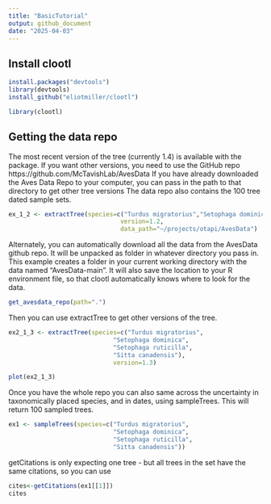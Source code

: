 ```yaml
---
title: "BasicTutorial"
output: github_document
date: "2025-04-03"
---
```



## Install clootl

```r
install.packages("devtools")
library(devtools)  
install_github("eliotmiller/clootl")
```

```r
library(clootl)
```

## Getting the data repo

The most recent version of the tree (currently 1.4) is available with the package.
If you want other versions, you need to use the GitHub repo https://github.com/McTavishLab/AvesData
If you have already downloaded the Aves Data Repo to your computer,
you can pass in the path to that directory to get other tree versions
The data repo also contains the 100 tree dated sample sets. 

```r
ex_1_2 <- extractTree(species=c("Turdus migratorius","Setophaga dominica", "Setophaga ruticilla", "Sitta canadensis"),
                               version=1.2,
                               data_path="~/projects/otapi/AvesData")
```


Alternately, you can automatically download all the data from the AvesData github repo.
It will be unpacked as folder in whatever directory you pass in. 
This example creates a folder in your current working directory with the data named "AvesData-main".
It will also save the location to your R environment file, so that clootl automatically knows where to look for the data.
```r
get_avesdata_repo(path=".") 
```
Then you can use extractTree to get other versions of the tree.

```r

ex2_1_3 <- extractTree(species=c("Turdus migratorius",
                             "Setophaga dominica",
                             "Setophaga ruticilla",
                             "Sitta canadensis"),
                             version=1.3)

plot(ex2_1_3)
```

Once you have the whole repo you can also same across the uncertainty in taxonomically placed species, and in dates, using sampleTrees. This will return 100 sampled trees.

```r
ex1 <- sampleTrees(species=c("Turdus migratorius",
                             "Setophaga dominica",
                             "Setophaga ruticilla",
                             "Sitta canadensis"))
```

getCitations is only expecting one tree - but all trees in the set have the same citations, so you can use 
```r
cites<-getCitations(ex1[[1]])
cites
```
